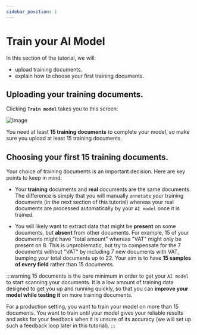 ```yaml
---
sidebar_position: 1
---
```


# Train your AI Model
In this section of the tutorial, we will:
- upload training documents.
- explain how to choose your first training documents.

## Uploading your training documents.
Clicking <span className="utils-admonition-success">**`Train model`**</span> takes you to this screen:

![Image](../../static/img/upload/upload-trainingData.png)

You need at least **15 training documents** to complete your model, so make sure you upload at least 15 training documents.

## Choosing your first 15 training documents.
Your choice of training documents is an important decision. Here are key points to keep in mind:
- Your **training** documents and **real** documents are the same documents. The difference is simply that you will manually `annotate` your training documents (in the next section of this tutorial) whereas your real documents are processed automatically by your `AI model` once it is trained.

- You will likely want to extract data that might be **present** on some documents, but **absent** from other documents. For example, 15 of your documents might have "total amount" whereas "VAT" might only be present on 8. This is unproblematic, but try to compensate for the 7 documents without "VAT" by including 7 new documents with VAT, bumping your total documents up to 22. Your aim is to have **15 samples of every field** rather than 15 documents.

:::warning
15 documents is the bare minimum in order to get your `AI model` to start scanning your documents. It is a low amount of training data designed to get you up and running quickly, so that you can **improve your model while testing it** on more training documents.

For a production setting, you want to train your model on more than 15 documents. You want to train until your model gives your reliable results and asks for your feedback when it is unsure of its accuracy (we will set up such a feedback loop later in this tutorial).
:::

